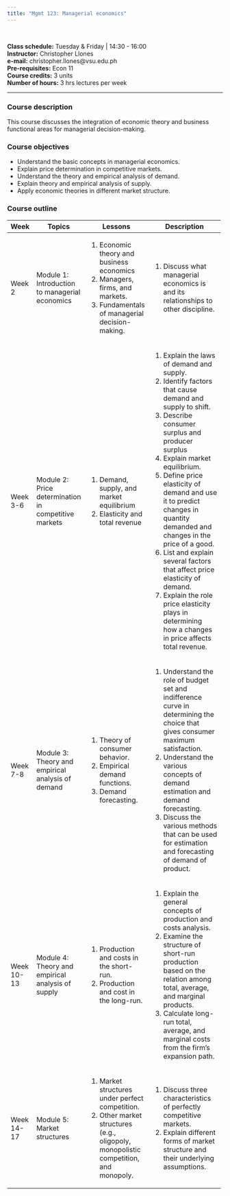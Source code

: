 ---
title: "Mgmt 123: Managerial economics"
---

<br>

**Class schedule:** Tuesday & Friday \| 14:30 - 16:00 <br> **Instructor:** Christopher Llones <br> **e-mail:** christopher.llones\@vsu.edu.ph <br> **Pre-requisites:** Econ 11 <br> **Course credits:** 3 units <br> **Number of hours:** 3 hrs lectures per week <br>

------------------------------------------------------------------------

### Course description

This course discusses the integration of economic theory and business functional areas for managerial decision-making.

### Course objectives

-   Understand the basic concepts in managerial economics.
-   Explain price determination in competitive markets.
-   Understand the theory and empirical analysis of demand.
-   Explain theory and empirical analysis of supply.
-   Apply economic theories in different market structure.

### Course outline

+------------+------------------------------------------------------+---------------------------------------------------------------------------------------+----------------------------------------------------------------------------------------------------------------------------------+
| Week       | Topics                                               | Lessons                                                                               | Description                                                                                                                      |
+============+======================================================+=======================================================================================+==================================================================================================================================+
| Week 2     | Module 1: Introduction to managerial economics       | 1.  Economic theory and business economics                                            | 1.  Discuss what managerial economics is and its relationships to other discipline.                                              |
|            |                                                      | 2.  Managers, firms, and markets.                                                     |                                                                                                                                  |
|            |                                                      | 3.  Fundamentals of managerial decision-making.                                       |                                                                                                                                  |
+------------+------------------------------------------------------+---------------------------------------------------------------------------------------+----------------------------------------------------------------------------------------------------------------------------------+
| Week 3-6   | Module 2: Price determination in competitive markets | 1.  Demand, supply, and market equilibrium                                            | 1.  Explain the laws of demand and supply.                                                                                       |
|            |                                                      | 2.  Elasticity and total revenue                                                      | 2.  Identify factors that cause demand and supply to shift.                                                                      |
|            |                                                      |                                                                                       | 3.  Describe consumer surplus and producer surplus                                                                               |
|            |                                                      |                                                                                       | 4.  Explain market equilibrium.                                                                                                  |
|            |                                                      |                                                                                       | 5.  Define price elasticity of demand and use it to predict changes in quantity demanded and changes in the price of a good.     |
|            |                                                      |                                                                                       | 6.  List and explain several factors that affect price elasticity of demand.                                                     |
|            |                                                      |                                                                                       | 7.  Explain the role price elasticity plays in determining how a changes in price affects total revenue.                         |
+------------+------------------------------------------------------+---------------------------------------------------------------------------------------+----------------------------------------------------------------------------------------------------------------------------------+
| Week 7-8   | Module 3: Theory and empirical analysis of demand    | 1.  Theory of consumer behavior.                                                      | 1.  Understand the role of budget set and indifference curve in determining the choice that gives consumer maximum satisfaction. |
|            |                                                      | 2.  Empirical demand functions.                                                       | 2.  Understand the various concepts of demand estimation and demand forecasting.                                                 |
|            |                                                      | 3.  Demand forecasting.                                                               | 3.  Discuss the various methods that can be used for estimation and forecasting of demand of product.                            |
+------------+------------------------------------------------------+---------------------------------------------------------------------------------------+----------------------------------------------------------------------------------------------------------------------------------+
| Week 10-13 | Module 4: Theory and empirical analysis of supply    | 1.  Production and costs in the short-run.                                            | 1.  Explain the general concepts of production and costs analysis.                                                               |
|            |                                                      | 2.  Production and cost in the long-run.                                              | 2.  Examine the structure of short-run production based on the relation among total, average, and marginal products.             |
|            |                                                      |                                                                                       | 3.  Calculate long-run total, average, and marginal costs from the firm's expansion path.                                        |
+------------+------------------------------------------------------+---------------------------------------------------------------------------------------+----------------------------------------------------------------------------------------------------------------------------------+
| Week 14-17 | Module 5: Market structures                          | 1.  Market structures under perfect competition.                                      | 1.  Discuss three characteristics of perfectly competitive markets.                                                              |
|            |                                                      | 2.  Other market structures (e.g., oligopoly, monopolistic competition, and monopoly. | 2.  Explain different forms of market structure and their underlying assumptions.                                                |
+------------+------------------------------------------------------+---------------------------------------------------------------------------------------+----------------------------------------------------------------------------------------------------------------------------------+
